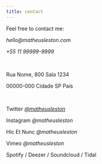 ```yaml
---
title: contact
---
```


Feel free to contact me:

_hello@matheusleston.com_

_+55 11 99999-9999_

<br />

Rua Nome, 800 Sala 1234

00000-000 Cidade SP País

<br />

Twitter _[@matheusleston](https://twitter.com/matheusleston)_

Instagram _@matheusleston_

Hic Et Nunc _@matheusleston_

Vimeo _@matheusleston_

Spotify / Deezer / Soundcloud / Tidal
